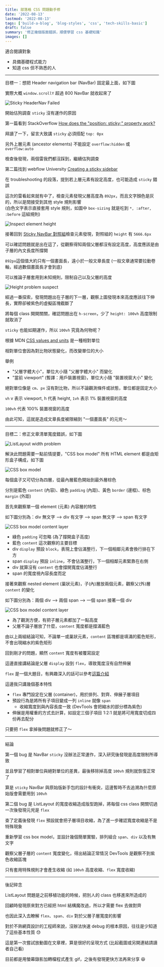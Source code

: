 ```yaml
---
title: 部落格 CSS 問題動手修
date: '2022-08-13'
lastmod: '2022-08-13'
tags: ['build-a-blog', 'blog-styles', 'css', 'tech-skills-basic']
draft: false
summary: '修正幾個版面錯誤，順便學習 css 基礎知識'
images: []
---
```


適合閱讀對象

- 具備基礎程式能力
- 知道 css 但不熟悉的人

---

目標一：想把 Header navigation bar (NavBar) 固定最上面，如下圖

<ImageWithCap
   alt="Sticky HeaderNav"
   src="https://i.imgur.com/GHJz9Il.gif"
   cap="Image from [Thang Huu Vu](https://www.thvu.dev/blog/rebuild-bakia-prisma)"
   width="692"
   height="453"
   />

實際大概 `window.scrollY` 超過 800 NavBar 就收起來了

![Sticky HeaderNav Failed](https://i.imgur.com/cUuqebW.gif)

開始估狗調查 `sticky` 沒有運作的原因

第一篇看到 StackOverflow [How does the "position: sticky;" property work?](https://stackoverflow.com/questions/43707076/how-does-the-position-sticky-property-work)

拜讀了一下，留言大致講 `sticky` 必須搭配 `top: 0px`

另外上層元素 (ancestor elements) 不能設定 `overflow:hidden` 或 `overflow:auto`

檢查後發現，兩個雷我們都沒踩到，繼續估狗調查

第二篇找到 webflow University [Creating a sticky sidebar](https://university.webflow.com/lesson/create-a-sticky-sidebar#troubleshooting-position-sticky)

在 troubleshooting 的段落，提到若上層元素有設定高度，也可能造成 `sticky` 錯誤

這次的雷看起來就有中了，檢查元素發現父層高度為 `892px`，而且文字顏色是灰的，所以是間接受到其他 style 規則影響  
(白色文字表示直接套用 style 規則，如圖中 `box-sizing` 就是吃到 `*, :after, :before` 這組規則)

![Inspect element height](/static/images/2022/inspect-element-height.png)

接著回到 [Sticky NavBar 對照組](https://www.thvu.dev/blog/rebuild-bakia-prisma)檢查元素發現，對照組的 `height` 有 `5666.6px`

可以確認問題就是出在這了，從觀察得知兩個父層都沒有設定高度，高度應該是由子層的內文長度所撐開

`892px`這個值大約只有一個畫面長，遠小於一般文章長度 (一般文章通常要拉動卷軸，經過數個畫面長才會到底)

可以推論子層套用到未知規則，限制自己以及父層的高度

![Height problem suspect](https://i.imgur.com/cUuqebW.gif)

經過一番探索，發現問題出在子層的下一層，觀察上圖發現本來高度應該往下伸長，實際卻被紫色的虛擬區塊截斷了

將每個 class 開開關關，確認問題出在 `h-screen`，少了 `height: 100vh` 高度限制就取消了

`sticky` 也能如期運作，所以 `100vh` 究竟為何物呢？

根據 MDN [CSS values and units](https://developer.mozilla.org/en-US/docs/Learn/CSS/Building_blocks/Values_and_units#numbers_lengths_and_percentages) 是一種相對單位

相對單位會因為對比物狀態變化，而改變單位的大小

舉例
- "父層字體大小"，單位大小隨 "父層字體大小" 而變化
- "當前 viewport" (暫譯：用戶裝置視窗)，單位大小隨 "裝置視窗大小" 變化

絕對單位像是 `cm`、`px` 沒有對比物，所以不論觀測條件或狀態，單位都是固定大小

`vh` v 表示 viewport, h 代表 height, `1vh` 表示 1% 裝置視窗的高度

`100vh` 代表 100% 裝置視窗的高度

由此可知，這就是造成文章長度被限縮到 "一個畫面長" 的元兇～

---

目標二：修正文章清單寬度錯誤，如下圖

![ListLayout width problem](/static/images/2022/listlayout-width-problem.png)

解決此問題需要一點前情提要，"CSS box model" 所有 HTML element 都是由矩形盒子構成，如下圖

![CSS box model](/static/images/2022/css-box-model.png)

每個盒子又可切分為四層，從最內層藍色開始到最外層棕色

分別是藍色 `content` (內容)、綠色 `padding` (內距)、黃色 `border` (邊框)、棕色 `margin` (外距)

首先來觀察單一個 element (元素) 內容層的特性

如下圖分別為：div 無文字 --> div 有文字 --> span 無文字 --> span 有文字

![CSS box model content layer](https://i.imgur.com/AwTJpw7.gif)

- 綠色 `padding` 可忽略 (為了撐開盒子高度)
- 藍色 `content` 這次觀察的主要目標
- div `display` 預設 `block`，表現上會佔滿整行，下一個相鄰元素會換行排在下方
- span `display` 預設 `inline`，不會佔滿整行，下一個相鄰元素緊靠在右側
- div 就算沒有 `content` 也會撐開寬度佔滿整行
- span 的寬度視內容長度而定

接著來觀察 nested element (巢狀元素)，子(內)層放兩個元素，觀察父(外)層 `content` 的變化

如下圖分別為：兩個 div --> 兩個 span --> 一個 span 接著一個 div

![CSS box model content layer](https://i.imgur.com/ewYgQ0R.gif)

- 為了觀測方便，有把子層元素都加了一點高度
- 父層不論子層放了什麼，`content` 寬度都是撐滿藍色

由以上兩組結論可知，不論單一或巢狀元素，`content` 區塊都是填滿的藍色矩形，不會出現縮水的紫色矩形

回到剛才的問題，顯然 `content` 寬度有被覆寫設定

這邊直接講結論是父層 `display` 設到 `flex`，導致寬度沒有自然伸展

`flex` 是一個大題目，有興趣深入的話可以參考[這篇介紹](https://ithelp.ithome.com.tw/articles/10267398)

這邊我只講幾個基本特性
- `flex` 專門設定在父層 (container)，用於排列、對齊、伸展子層項目
- 預設行為是將所有子項目變成一列 `inline` 就像 `span`
   - 收縮寬度到與內容長度一致 (DevTools 會把縮水的部分標為紫色)
- 伸展是用權重的方式去計算，如設定三個子項目 1:2:1 就是將可用寬度切成四份再去配分

只要把 `flex` 拿掉後問題就修正了～

---

結論

第一個 bug 是 NavBar `sticky` 沒辦法正常運作，深入研究後發現是高度限制所導致

並且學習了相對單位與絕對單位的差異，最後移除掉高度 `100vh` 規則就恢復正常了

算是 `sticky` NavBar 與原始版新手包的設計有衝突，這邊暫時不去追溯為什麼原始版會需要用到 `100vh`

第二個 bug 是 ListLayout 的寬度收縮造成版型跑掉，將每個 css class 開關切過一次後發現元兇是 `flex`

查了定義後發現 `flex` 預設就會把子層項目收縮，為了進一步確認寬度收縮是不是特殊現象

重新學習 css box model，並設計幾個簡單實驗，排列組合 `span`、`div` 以及有無文字

觀察父層子層的 `content` 寬度變化，得出結論正常情況 DevTools 是觀察不到紫色收縮區塊

只有套用特殊規則才會產生收縮 (如 `100vh` 高度收縮、`flex` 寬度收縮)

---

後記碎念

ListLayout 問題是之前移植功能的時候，把別人的 class 也移進來所造成的

回顧時發現原來對方已經把 html 結構魔改過，所以才需要 flex 去做對齊

也因此深入去瞭解 `flex`、`span`、`div` 對於父層子層寬度的影響

對於不熟網頁設計的工程師來說，沒辦法快速 debug 的根本原因，往往是少知道了這些基本性質 😓

這是第一次嘗試放動圖在文章裡，算是很好的呈現方式 (比起截圖或另開連結請讀者自己看)

目前都是用螢幕錄影加轉檔程式產生 gif，之後有發現更快方法再來分享 😆